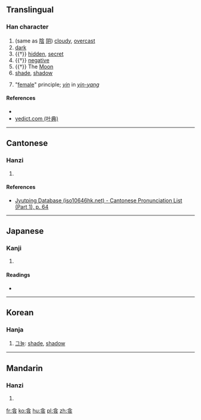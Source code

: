 ==Translingual==

===Han character===
{{Han char|rn=9|rad=人|as=06|sn=8|four=|canj=人戈弓戈 (OINI), X人戈弓戈 (XOINI)|ids=⿱[[今]][[云]]}}

# (same as [[陰]] [[阴]]) [[cloudy]], [[overcast]]
# [[dark]]
# {{†}} [[hidden]], [[secret]]
# {{†}} [[negative]]
# {{†}} The [[Moon]]
# [[shade]], [[shadow]]
# {{cx|philosophy|lang=zh}} "[[female]]" principle; ''[[yin]]'' in ''[[yin-yang]]''

====References====
* {{Han ref|kx=0101.250|dkj=00588|dj=0215.060|hdz=10143.100|uh=4F8C|ud=20364}}
*[http://yedict.com/htm/4F/4F8C.htm yedict.com (叶典)]

----

==Cantonese==

===Hanzi===
{{yue-hanzi|jyut=[[jam1]]|y=yam1}}

# {{defn|lang=yue|sort=手08}}

====References====
*[http://www.iso10646hk.net/jp/document/download.jsp Jyutping Database (iso10646hk.net) - Cantonese Pronunciation List (Part 1), p. 64]

----

==Japanese==

===Kanji===
{{ja-kanji|grade=|rs=人06}}

# {{defn|lang=ja|sort=人06}}

====Readings====
* {{ja-readings|on=[[いん]] (in)|kun=[[かげ]] (kage), [[かげる]] (kageru)}}

----

==Korean==

===Hanja===
{{ko-hanja|hangeul=음|eumhun=|rv=eum|mr=ŭm|y=um}}

# [[그늘]]: [[shade]], [[shadow]]

----

==Mandarin==

===Hanzi===
{{cmn-hanzi|pin=[[yīn]] ([[yin1]])|wg=yin<sup>1</sup>}}

# {{defn|lang=cmn|sort=人06}}

[[fr:侌]]
[[ko:侌]]
[[hu:侌]]
[[pl:侌]]
[[zh:侌]]